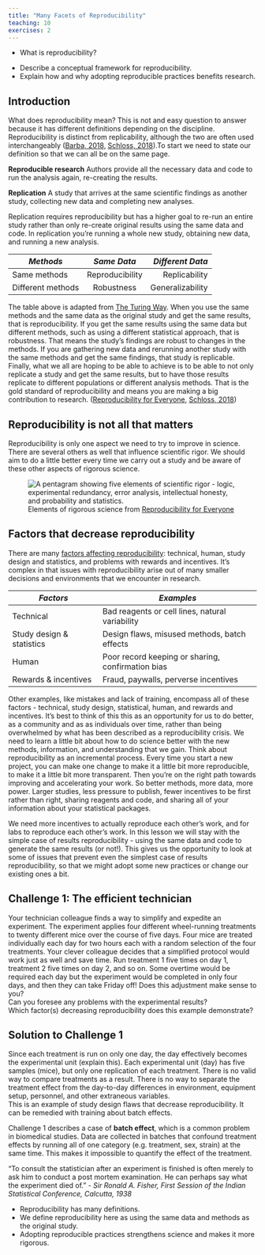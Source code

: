 ```yaml
---
title: "Many Facets of Reproducibility"
teaching: 10
exercises: 2
---
```


:::::::::::::::::::::::::::::::::::::: questions 

- What is reproducibility?

::::::::::::::::::::::::::::::::::::::::::::::::

::::::::::::::::::::::::::::::::::::: objectives

- Describe a conceptual framework for reproducibility.
- Explain how and why adopting reproducible practices benefits research.

::::::::::::::::::::::::::::::::::::::::::::::::

## Introduction

What does reproducibility mean? This is not and easy question to answer because 
it has different definitions depending on the discipline. Reproducibility is 
distinct from replicability, although the two are often used interchangeably 
([Barba, 2018](https://arxiv.org/abs/1802.03311), 
[Schloss, 2018](10.1128/mBio.00525-18)).To start we need to state our definition 
so that we can all be on the same page.

**Reproducible research** Authors provide all the necessary data and code to run 
the analysis again, re-creating the results.

**Replication** A study that arrives at the same scientific findings as another 
study, collecting new data and completing new analyses.

Replication requires reproducibility but has a higher goal to re-run an entire 
study rather than only re-create original results using the same data and code. 
In replication you're running a whole new study, obtaining new data, and running 
a new analysis. 

| *Methods*       | *Same Data*     | *Different Data* |
|---------------|:-------------:|------:|
| Same methods          | Reproducibility | Replicability |
| Different methods     | Robustness      | Generalizability |

The table above is adapted from [The Turing Way](https://the-turing-way.netlify.app/).
When you use the same methods and the same data as the original study and get 
the same results, that is reproducibility. If you get the same results using the 
same data but different methods, such as using a different statistical approach, 
that is robustness. That means the study’s findings are robust to changes in the 
methods. If you are gathering new data and rerunning another study with the same 
methods and get the same findings, that study is replicable. Finally, what we 
all are hoping to be able to achieve is to be able to not only replicate a study 
and get the same results, but to have those results replicate to different 
populations or different analysis methods. That is the gold standard of 
reproducibility and means you are making a big contribution to research.
([Reproducibility for Everyone](https://www.repro4everyone.org/),
[Schloss, 2018](10.1128/mBio.00525-18))

## Reproducibility is not all that matters
Reproducibility is only one aspect we need to try to improve in science. There
are several others as well that influence scientific rigor. We should aim to do 
a little better every time we carry out a study and be aware of these other
aspects of rigorous science.

![Elements of rigorous science from [Reproducibility for Everyone](https://www.repro4everyone.org/)](fig/scientific-rigor.png){alt='A pentagram showing five elements of scientific rigor - logic, experimental redundancy, error analysis, intellectual honesty, and probability and statistics.'}

## Factors that decrease reproducibility
There are many 
[factors affecting reproducibility](https://www.nature.com/articles/d42473-019-00004-y):
technical, human, study design and statistics, and problems with rewards and 
incentives. It's complex in that issues with reproducibility arise out of many 
smaller decisions and environments that we encounter in research.

| *Factors*                  | *Examples*                                      |
|----------------------------|-------------------------------------------------|
| Technical                  | Bad reagents or cell lines, natural variability |
| Study design & statistics  | Design flaws, misused methods, batch effects    |
| Human                      | Poor record keeping or sharing, confirmation bias|
| Rewards & incentives       | Fraud, paywalls, perverse incentives            |

Other examples, like mistakes and lack of training, encompass all of these 
factors - technical, study design, statistical, human, and rewards and 
incentives. It's best to think of this this as an opportunity for us to do 
better, as a community and as as individuals over time, rather than being 
overwhelmed by what has been described as a reproducibility crisis. We need to 
learn a little bit about how to do science better with the new methods, 
information, and understanding that we gain. Think about reproducibility as an 
incremental process. Every time you start a new project, you can make one change 
to make it a little bit more reproducible, to make it a little bit more 
transparent. Then you’re on the right path towards improving and accelerating 
your work. So better methods, more data, more power. Larger studies, less 
pressure to publish, fewer incentives to be first rather than right, sharing 
reagents and code, and sharing all of your information about your statistical 
packages.

We need more incentives to actually reproduce each other's work, and for labs to 
reproduce each other's work. In this lesson we will stay with the simple case
of results reproducibility - using the same data and code to generate the same
results (or not!). This gives us the opportunity to look at some of issues that
prevent even the simplest case of results reproducibility, so that we might
adopt some new practices or change our existing ones a bit.



::::::::::::::::::::::::::::::::::::: challenge 

## Challenge 1: The efficient technician

Your technician colleague finds a way to simplify and expedite an experiment.
The experiment applies four different wheel-running treatments to twenty
different mice over the course of five days. Four mice are treated
individually each day for two hours each with a random selection of the four
treatments. Your clever colleague decides that a simplified protocol would
work just as well and save time. Run treatment 1 five times on day 1,
treatment 2 five times on day 2, and so on. Some overtime would be required
each day but the experiment would be completed in only four days, and then
they can take Friday off!
Does this adjustment make sense to you?  
Can you foresee any problems with the experimental results?  
Which factor(s) decreasing reproducibility does this example demonstrate?

:::::::::::::::  solution

## Solution to Challenge 1

Since each treatment is run on only one day, the day effectively becomes
the experimental unit (explain this). Each experimental unit (day) has five
samples (mice), but only one replication of each treatment. There is no
valid way to compare treatments as a result. There is no way to separate
the treatment effect from the day-to-day differences in environment,
equipment setup, personnel, and other extraneous variables.  
This is an example of study design flaws that decrease reproducibility. It can
be remedied with training about batch effects.

:::::::::::::::::::::::::::::::::

::::::::::::::::::::::::::::::::::::::::::::::::



::::::::::::::::::::::::::::::::::::: callout

Challenge 1 describes a case of **batch effect**, which is a common problem in
biomedical studies. Data are collected in batches that confound treatment 
effects by running all of one category (e.g. treatment, sex, strain) at the same
time. This makes it impossible to quantify the effect of the treatment. 

"To consult the statistician after an experiment is finished is often merely to 
ask him to conduct a post mortem examination. He can perhaps say what the 
experiment died of." - *Sir Ronald A. Fisher, First Session of the Indian 
Statistical Conference, Calcutta, 1938*

::::::::::::::::::::::::::::::::::::::::::::::::



::::::::::::::::::::::::::::::::::::: keypoints 

- Reproducibility has many definitions.
- We define reproducibility here as using the same data and methods as the original study.
- Adopting reproducible practices strengthens science and makes it more rigorous.

::::::::::::::::::::::::::::::::::::::::::::::::

